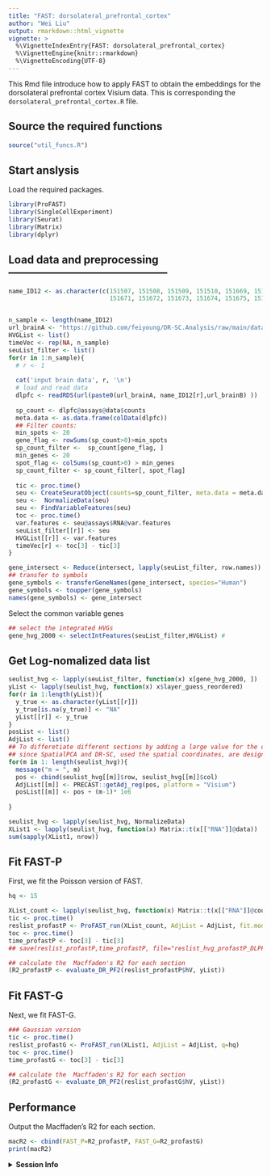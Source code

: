 ```yaml
---
title: "FAST: dorsolateral_prefrontal_cortex"
author: "Wei Liu"
output: rmarkdown::html_vignette
vignette: >
  %\VignetteIndexEntry{FAST: dorsolateral_prefrontal_cortex}
  %\VignetteEngine{knitr::rmarkdown}
  %\VignetteEncoding{UTF-8}
---
```



This Rmd file introduce how to apply FAST to obtain the embeddings for the dorsolateral prefrontal cortex Visium data. This is corresponding the `dorsolateral_prefrontal_cortex.R` file.


## Source the required functions
```r
source("util_funcs.R")
```


## Start anslysis
Load the required packages.
```r
library(ProFAST)
library(SingleCellExperiment)
library(Seurat)
library(Matrix)
library(dplyr)
```


## Load data and preprocessing ---------------------------------------------

```r
name_ID12 <- as.character(c(151507, 151508, 151509, 151510, 151669, 151670,
                            151671, 151672, 151673, 151674, 151675, 151676))


n_sample <- length(name_ID12)
url_brainA <- "https://github.com/feiyoung/DR-SC.Analysis/raw/main/data/DLPFC_data/"; url_brainB <- ".rds"
HVGList <- list()
timeVec <- rep(NA, n_sample)
seuList_filter <- list()
for(r in 1:n_sample){
  # r <- 1
  
  cat('input brain data', r, '\n')
  # load and read data
  dlpfc <- readRDS(url(paste0(url_brainA, name_ID12[r],url_brainB) ))
  
  sp_count <- dlpfc@assays@data$counts
  meta.data <- as.data.frame(colData(dlpfc))
  ## Filter counts:
  min_spots <- 20
  gene_flag <- rowSums(sp_count>0)>min_spots
  sp_count_filter <-  sp_count[gene_flag, ]
  min_genes <- 20
  spot_flag <- colSums(sp_count>0) > min_genes
  sp_count_filter <- sp_count_filter[, spot_flag]
  
  tic <- proc.time()
  seu <- CreateSeuratObject(counts=sp_count_filter, meta.data = meta.data[spot_flag,])
  seu <-  NormalizeData(seu)
  seu <- FindVariableFeatures(seu)
  toc <- proc.time()
  var.features <- seu@assays$RNA@var.features
  seuList_filter[[r]] <- seu
  HVGList[[r]] <- var.features
  timeVec[r] <- toc[3] - tic[3]
}

gene_intersect <- Reduce(intersect, lapply(seuList_filter, row.names))
## transfer to symbols
gene_symbols <- transferGeneNames(gene_intersect, species="Human")
gene_symbols <- toupper(gene_symbols)
names(gene_symbols) <- gene_intersect

```


Select the common variable genes
```r
## select the integrated HVGs
gene_hvg_2000 <- selectIntFeatures(seuList_filter,HVGList) # 

```

## Get Log-nomalized data list

```r

seulist_hvg <- lapply(seuList_filter, function(x) x[gene_hvg_2000, ])
yList <- lapply(seulist_hvg, function(x) x$layer_guess_reordered)
for(r in 1:length(yList)){
  y_true <- as.character(yList[[r]])
  y_true[is.na(y_true)] <- "NA"
  yList[[r]] <- y_true 
}
posList <- list()
AdjList <- list()
## To differetiate different sections by adding a large value for the coordinates
## since SpatialPCA and DR-SC, used the spatial coordinates, are designed to handle one section.
for(m in 1: length(seulist_hvg)){
  message("m = ", m)
  pos <- cbind(seulist_hvg[[m]]$row, seulist_hvg[[m]]$col)
  AdjList[[m]] <- PRECAST::getAdj_reg(pos, platform = "Visium")
  posList[[m]] <- pos + (m-1)* 1e6 
  
}

seulist_hvg <- lapply(seulist_hvg, NormalizeData)
XList1 <- lapply(seulist_hvg, function(x) Matrix::t(x[["RNA"]]@data))
sum(sapply(XList1, nrow))

```

## Fit FAST-P
First, we fit the Poisson version of FAST.
```r
hq <- 15

XList_count <- lapply(seulist_hvg, function(x) Matrix::t(x[["RNA"]]@counts))
tic <- proc.time()
reslist_profastP <- ProFAST_run(XList_count, AdjList = AdjList, fit.model = "poisson", q=hq)
toc <- proc.time()
time_profastP <- toc[3] - tic[3]
## save(reslist_profastP,time_profastP, file="reslist_hvg_profastP_DLPFC12.rds")

## calculate the  Macffaden's R2 for each section
(R2_profastP <- evaluate_DR_PF2(reslist_profastP$hV, yList))

```

## Fit FAST-G

Next, we fit FAST-G.
```r

### Gaussian version 
tic <- proc.time()
reslist_profastG <- ProFAST_run(XList1, AdjList = AdjList, q=hq)
toc <- proc.time()
time_profastG <- toc[3] - tic[3]

## calculate the  Macffaden's R2 for each section
(R2_profastG <- evaluate_DR_PF2(reslist_profastG$hV, yList))
```




## Performance
Output the Macffaden's R2 for each section.

```r
macR2 <- cbind(FAST_P=R2_profastP, FAST_G=R2_profastG)
print(macR2)
```


<details>
<summary>**Session Info**</summary>
```r
sessionInfo()
```
</details>